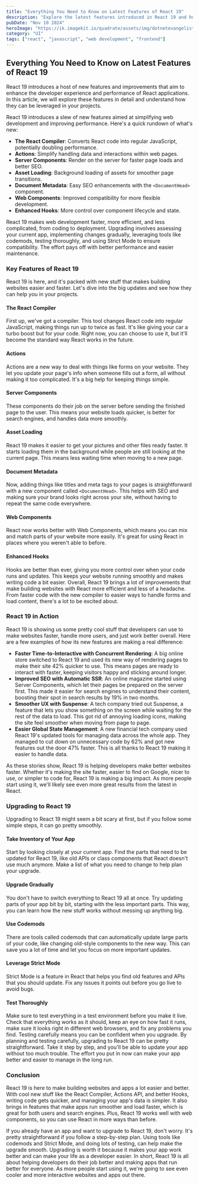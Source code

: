 ```yaml
---
title: "Everything You Need to Know on Latest Features of React 19"
description: "Explore the latest features introduced in React 19 and how they enhance the development experience."
pubDate: "Nov 10 2024"
heroImage: "https://ik.imagekit.io/quadrate/assets/img/dotnetevangelist/react-19-features.jpeg?updatedAt=1746813294574"
category: "UI"
tags: ["react", "javascript", "web development", "frontend"]
---
```


## Everything You Need to Know on Latest Features of React 19

React 19 introduces a host of new features and improvements that aim to enhance the developer experience and performance of React applications. In this article, we will explore these features in detail and understand how they can be leveraged in your projects.

React 19 introduces a slew of new features aimed at simplifying web development and improving performance. Here's a quick rundown of what's new:
- **The React Compiler**: Converts React code into regular JavaScript, potentially doubling performance.
- **Actions**: Simplify handling data and interactions within web pages.
- **Server Components**: Render on the server for faster page loads and better SEO.
- **Asset Loading**: Background loading of assets for smoother page transitions.
- **Document Metadata**: Easy SEO enhancements with the `<DocumentHead>` component.
- **Web Components**: Improved compatibility for more flexible development.
- **Enhanced Hooks**: More control over component lifecycle and state.

React 19 makes web development faster, more efficient, and less complicated, from coding to deployment. Upgrading involves assessing your current app, implementing changes gradually, leveraging tools like codemods, testing thoroughly, and using Strict Mode to ensure compatibility. The effort pays off with better performance and easier maintenance.

### Key Features of React 19

React 19 is here, and it's packed with new stuff that makes building websites easier and faster. Let's dive into the big updates and see how they can help you in your projects.

#### The React Compiler

First up, we've got a compiler. This tool changes React code into regular JavaScript, making things run up to twice as fast. It's like giving your car a turbo boost but for your code. Right now, you can choose to use it, but it'll become the standard way React works in the future.

#### Actions

Actions are a new way to deal with things like forms on your website. They let you update your page's info when someone fills out a form, all without making it too complicated. It's a big help for keeping things simple.

#### Server Components

These components do their job on the server before sending the finished page to the user. This means your website loads quicker, is better for search engines, and handles data more smoothly.

#### Asset Loading

React 19 makes it easier to get your pictures and other files ready faster. It starts loading them in the background while people are still looking at the current page. This means less waiting time when moving to a new page.

#### Document Metadata

Now, adding things like titles and meta tags to your pages is straightforward with a new component called `<DocumentHead>`. This helps with SEO and making sure your brand looks right across your site, without having to repeat the same code everywhere.

#### Web Components

React now works better with Web Components, which means you can mix and match parts of your website more easily. It's great for using React in places where you weren't able to before.

#### Enhanced Hooks

Hooks are better than ever, giving you more control over when your code runs and updates. This keeps your website running smoothly and makes writing code a bit easier. Overall, React 19 brings a lot of improvements that make building websites with React more efficient and less of a headache. From faster code with the new compiler to easier ways to handle forms and load content, there's a lot to be excited about.

### React 19 in Action

React 19 is showing us some pretty cool stuff that developers can use to make websites faster, handle more users, and just work better overall. Here are a few examples of how its new features are making a real difference:

- **Faster Time-to-Interactive with Concurrent Rendering**: A big online store switched to React 19 and used its new way of rendering pages to make their site 42% quicker to use. This means pages are ready to interact with faster, keeping visitors happy and sticking around longer.
- **Improved SEO with Automatic SSR**: An online magazine started using Server Components, which let their pages be prepared on the server first. This made it easier for search engines to understand their content, boosting their spot in search results by 19% in two months.
- **Smoother UX with Suspense**: A tech company tried out Suspense, a feature that lets you show something on the screen while waiting for the rest of the data to load. This got rid of annoying loading icons, making the site feel smoother when moving from page to page.
- **Easier Global State Management**: A new financial tech company used React 19's updated tools for managing data across the whole app. They managed to cut down on unnecessary code by 62% and got new features out the door 47% faster. This is all thanks to React 19 making it easier to handle data.

As these stories show, React 19 is helping developers make better websites faster. Whether it's making the site faster, easier to find on Google, nicer to use, or simpler to code for, React 19 is making a big impact. As more people start using it, we'll likely see even more great results from the latest in React.

### Upgrading to React 19

Upgrading to React 19 might seem a bit scary at first, but if you follow some simple steps, it can go pretty smoothly.

#### Take Inventory of Your App

Start by looking closely at your current app. Find the parts that need to be updated for React 19, like old APIs or class components that React doesn't use much anymore. Make a list of what you need to change to help plan your upgrade.

#### Upgrade Gradually

You don't have to switch everything to React 19 all at once. Try updating parts of your app bit by bit, starting with the less important parts. This way, you can learn how the new stuff works without messing up anything big.

#### Use Codemods

There are tools called codemods that can automatically update large parts of your code, like changing old-style components to the new way. This can save you a lot of time and let you focus on more important updates.

#### Leverage Strict Mode

Strict Mode is a feature in React that helps you find old features and APIs that you should update. Fix any issues it points out before you go live to avoid bugs.

#### Test Thoroughly

Make sure to test everything in a test environment before you make it live. Check that everything works as it should, keep an eye on how fast it runs, make sure it looks right in different web browsers, and fix any problems you find. Testing carefully means you can be confident when you upgrade. By planning and testing carefully, upgrading to React 19 can be pretty straightforward. Take it step by step, and you'll be able to update your app without too much trouble. The effort you put in now can make your app better and easier to manage in the long run.

### Conclusion

React 19 is here to make building websites and apps a lot easier and better. With cool new stuff like the React Compiler, Actions API, and better Hooks, writing code gets quicker, and managing your app's data is simpler. It also brings in features that make apps run smoother and load faster, which is great for both users and search engines. Plus, React 19 works well with web components, so you can use React in more ways than before.

If you already have an app and want to upgrade to React 19, don't worry. It's pretty straightforward if you follow a step-by-step plan. Using tools like codemods and Strict Mode, and doing lots of testing, can help make the upgrade smooth. Upgrading is worth it because it makes your app work better and can make your life as a developer easier. In short, React 19 is all about helping developers do their job better and making apps that run better for everyone. As more people start using it, we're going to see even cooler and more interactive websites and apps out there.
